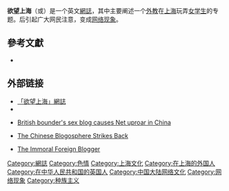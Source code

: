 {{expand|time=2009-11-10T04:10:24+00:00}}

'''欲望上海'''（'''{{lang|en|Sex and Shanghai}}'''或'''{{lang|en|Chinabounder}}'''）是一个英文[[網誌|網誌]]，其中主要阐述一个[[外教|外教]]在[[上海|上海]]玩弄[[女学生|女学生]]的专题。后引起广大网民注意，变成[[网络现象|网络现象]]。

== 參考文獻 ==
<div class="references-small">
<references />
* {{cite news|title=China sex blogger reveals his identity|url=http://www.guardian.co.uk/technology/2008/jul/17/blogging.internet1|work=[[The_Guardian|The Guardian]]|date=July 17, 2008|accessdate=2008-07-17|archive-date=2008-07-18|archive-url=https://web.archive.org/web/20080718022826/http://www.guardian.co.uk/technology/2008/jul/17/blogging.internet1|dead-url=no}}
</div>

== 外部链接 ==
* [http://chinabounder.blogspot.com/ 「欲望上海」網誌] {{Wayback|url=http://chinabounder.blogspot.com/ |date=20101016151243 }}
* {{cite news |title = 流氓外教玩弄中国女生博客自称行为艺术 |url = http://news.sina.com.cn/s/2006-09-04/044910911174.shtml |date = 2006年9月4日 |newspaper = [[东方早报|东方早报]] |accessdate = 2009-11-10 |archive-date = 2008-08-07 |archive-url = https://web.archive.org/web/20080807085418/http://news.sina.com.cn/s/2006-09-04/044910911174.shtml |dead-url = no }}
* {{en}} [http://www.taipeitimes.com/News/front/archives/2006/09/01/2003325691 British bounder's sex blog causes Net uproar in China] {{Wayback|url=http://www.taipeitimes.com/News/front/archives/2006/09/01/2003325691 |date=20091113092834 }}
* {{en}} [http://www.time.com/time/world/article/0,8599,1503785,00.html The Chinese Blogosphere Strikes Back] {{Wayback|url=http://www.time.com/time/world/article/0,8599,1503785,00.html |date=20090504105014 }}
* {{en}} [http://www.zonaeuropa.com/20060828_1.htm The Immoral Foreign Blogger] {{Wayback|url=http://www.zonaeuropa.com/20060828_1.htm |date=20090612000859 }}

[[Category:網誌|Category:網誌]]
[[Category:色情|Category:色情]]
[[Category:上海文化|Category:上海文化]]
[[Category:在上海的外国人|Category:在上海的外国人]]
[[Category:在中华人民共和国的英国人|Category:在中华人民共和国的英国人]]
[[Category:中国大陆网络文化|Category:中国大陆网络文化]]
[[Category:网络现象|Category:网络现象]]
[[Category:种族主义|Category:种族主义]]
<!--
[[Category:British_bloggers|Category:British bloggers]]
[[Category:Erotic_fiction|Category:Erotic fiction]]
[[Category:Erotic_literature|Category:Erotic literature]]
-->

{{網絡小作品}}
